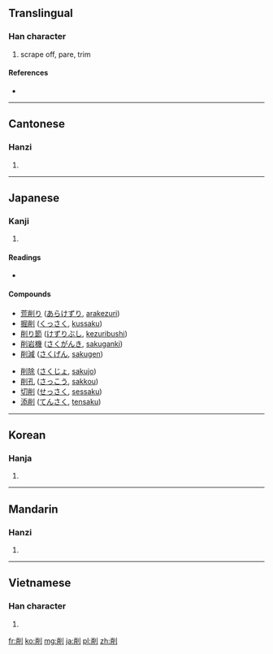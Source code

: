 ==Translingual==

===Han character===
{{Han char|rn=18|rad=刀|as=07|sn=9|four=9220<sub>0</sub>|canj=火月中弓 (FBLN)}}

# scrape off, pare, trim

====References====
* {{Han ref|kx=0140.050|dkj=02000|dj=0317.110|hdz=10341.020|uh=524A|ud=21066|bh=AB64|bd=43876}}

----

==Cantonese==

===Hanzi===
{{yue-hanzi|jyut=|y=seuk3}}

# {{defn|lang=yue|sort=刀07}}

----

==Japanese==

===Kanji===
{{ja-kanji|grade=c|rs=刀07}}

# {{defn|lang=ja|sort=刀07}}

====Readings====
* {{ja-readings|on=[[さく]] (saku), [[しょう]] (shō)|kun=[[けずる]] (kezuru)}}

====Compounds====
{{top2}}
* [[荒削り]] ([[あらけずり]], [[arakezuri]])
* [[掘削]] ([[くっさく]], [[kussaku]])
* [[削り節]] ([[けずりぶし]], [[kezuribushi]])
* [[削岩機]] ([[さくがんき]], [[sakuganki]])
* [[削減]] ([[さくげん]], [[sakugen]])
{{mid2}}
* [[削除]] ([[さくじょ]], [[sakujo]])
* [[削孔]] ([[さっこう]], [[sakkou]])
* [[切削]] ([[せっさく]], [[sessaku]])
* [[添削]] ([[てんさく]], [[tensaku]])
{{bottom}}

----

==Korean==

===Hanja===
{{ko-hanja|hangeul=삭|rv=sak|mr=sak}}

# {{defn|lang=ko|sort=刀07}}

----

==Mandarin==

===Hanzi===
{{cmn-hanzi|pin=[[xiāo]] ([[xiao1]]), [[xuē]] ([[xue1]])|wg=hsüeh<sup>1</sup>}}
# {{defn|lang=cmn|sort=刀07}}

----

==Vietnamese==

===Han character===
{{vi-hantu|[[tước]], [[tược]], [[tướt]], [[tượt]]|rs=刀07}}

# {{defn|lang=vi|sort=刀07}}

[[fr:削]]
[[ko:削]]
[[mg:削]]
[[ja:削]]
[[pl:削]]
[[zh:削]]